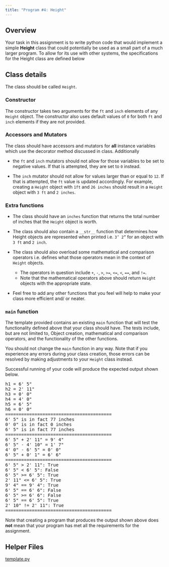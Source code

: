 ```yaml
---
title: "Program #4: Height"
---
```


## Overview 

Your task in this assignment is to write python code that would
implement a simple **Height** class that could potentially be used as a
small part of a much larger program. To allow for its use with other
systems, the specifications for the Height class are defined below

## Class details

The class should be called `Height`.

### Constructor

The constructor takes two arguments for the `ft` and `inch` elements of
any `Height` object. The constructor also uses default values of `0` for
both `ft` and `inch` elements if they are not provided.

### Accessors and Mutators

The class should have accessors and mutators for **all** instance
variables which use the decorator method discussed in class.
Additionally

* the `ft` and `inch` mutators should not allow for those variables to
  be set to negative values.  If that is attempted, they are set to `0`
  instead.

* The `inch` mutator should not allow for values larger than or equal to 
  `12`. If that is attempted, the `ft` value is updated accordingly. 
  For example, creating a `Height` object with `1ft` and `26 inches` 
  should result in a `Height` object with `3 ft` and `2 inches`.

### Extra functions

* The class should have an `inches` function that returns the total
  number of inches that the `Height` object is worth.

* The class should also contain a `__str__` function that determines 
  how Height objects are represented when printed i.e. `3’ 2”` for an 
  object with `3 ft` and `2 inch`.

* The class should also overload some mathematical and comparison 
  operators i.e. defines what those operators mean in the context of 
  `Height` objects.
  + The operators in question include `+`, `-`, `>`, `>=`, `<=`, `<`,
    `==`, and `!=`.
  + Note that the mathematical operators above should return `Height`
    objects with the appropriate state. 

* Feel free to add any other functions that you feel will help to make
  your class more efficient and/ or neater.

### `main` function

The template provided contains an existing `main` function that will
test the functionality defined above that your class should have. The
tests include, but are not limited to, Object creation, mathematical and
comparison operators, and the functionality of the other functions.

You should not change the `main` function in any way. Note that if you
experience any errors during your class creation, those errors can be
resolved by making adjustments to your `Height` class instead.

Successful running of your code will produce the expected output shown
below.


<pre class="styled-pre">
h1 = 6' 5"
h2 = 2' 11"
h3 = 0' 0"
h4 = 4' 0"
h5 = 6' 5"
h6 = 0' 0"
========================================
6' 5" is in fact 77 inches
0' 0" is in fact 0 inches
6' 5" is in fact 77 inches
========================================
6' 5" + 2' 11" = 9' 4"
6' 5" - 4' 10" = 1' 7"
4' 0" - 6' 5" = 0' 0"
6' 5" + 0' 1" = 6' 6"
========================================
6' 5" > 2' 11": True
6' 5" < 6' 5": False
6' 5" >= 6' 5": True
2' 11" <= 6' 5": True
9' 4" == 9' 4": True
6' 5" == 6' 6": False
6' 5" >= 6' 6": False
6' 5" == 6' 5": True
2' 10" != 2' 11": True
========================================
</pre>

Note that creating a program that produces the output shown above does
**not** mean that your program has met all the requirements for the
assignment.

## Helper Files

<a href="./files/template.py" download>template.py</a>
